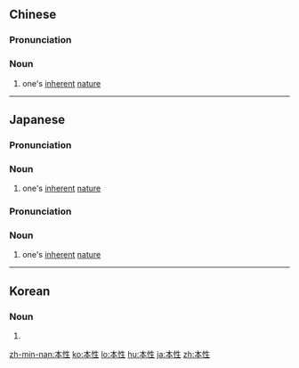==Chinese==
{{zh-forms}}

===Pronunciation===
{{zh-pron
|m=běnxìng
|c=bun2 sing3
|mn=pún-sèng
|cat=n
}}

===Noun===
{{zh-noun}}

# one's [[inherent]] [[nature]]

----

==Japanese==
{{ja-kanjitab|ほん|しょう|yomi=o}}

===Pronunciation===
{{ja-pron|ほんしょう|y=o}}

===Noun===
{{ja-noun|ほんしょう}}

# one's [[inherent]] [[nature]]

{{ja-kanjitab|ほん|せい|yomi=o}}

===Pronunciation===
{{ja-pron|ほんせい|y=o}}

===Noun===
{{ja-noun|ほんせい}}

# one's [[inherent]] [[nature]]

----

==Korean==
{{ko-hanjatab}}

===Noun===
{{ko-noun|hj|hangeul=본성}}

# {{hanja form of|본성|one's [[inherent]] [[nature]]}}

[[zh-min-nan:本性]]
[[ko:本性]]
[[lo:本性]]
[[hu:本性]]
[[ja:本性]]
[[zh:本性]]